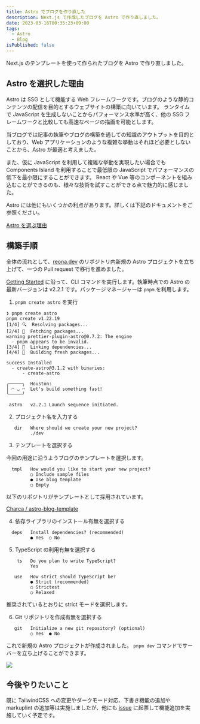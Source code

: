```yaml
---
title: Astro でブログを作り直した
description: Next.js で作成したブログを Astro で作り直しました。
date: 2023-03-16T00:35:23+09:00
tags:
  - Astro
  - Blog
isPublished: false
---
```


Next.js のテンプレートを使って作られたブログを Astro で作り直しました。

## Astro を選択した理由

Astro は SSG として機能する Web フレームワークです。ブログのような静的コンテンツの配信を目的とするウェブサイトの構築に向いています。
ランタイムで JavaScript を生成しないことからパフォーマンス水準が高く、他の SSG フレームワークと比較しても高速なページの描画を可能とします。

当ブログでは記事の執筆やブログの構築を通しての知識のアウトプットを目的としており、Web アプリケーションのような複雑な挙動はそれほど必要としないことから、Astro が最適と考えました。

また、仮に JavaScript を利用して複雑な挙動を実現したい場合でも Components Island を利用することで最低限の JavaScript でパフォーマンスの低下を最小限にすることができます。
React や Vue 等のコンポーネントを組み込むことができるのも、様々な技術を試すことができる点で魅力的に感じました。

Astro には他にもいくつかの利点があります。詳しくは下記のドキュメントをご参照ください。

[Astro を選ぶ理由](https://docs.astro.build/ja/concepts/why-astro/)

## 構築手順

全体の流れとして、[reona.dev](https://github.com/reona5/dev) のリポジトリ内新規の Astro プロジェクトを立ち上げて、一つの Pull request で移行を進めました。

[Getting Started](https://docs.astro.build/en/getting-started/) に沿って、CLI コマンドを実行します。執筆時点での Astro の最新バージョンは v2.2.1 です。パッケージマネージャーは `pnpm` を利用します。

1. `pnpm create astro` を実行

```shell
❯ pnpm create astro
pnpm create v1.22.19
[1/4] 🔍  Resolving packages...
[2/4] 🚚  Fetching packages...
warning prettier-plugin-astro@0.7.2: The engine
  - pnpm appears to be invalid.
[3/4] 🔗  Linking dependencies...
[4/4] 🔨  Building fresh packages...

success Installed
  - create-astro@3.1.2 with binaries:
      - create-astro

╭─────╮  Houston:
│ ◠ ◡ ◠  Let's build something fast!
╰─────╯

 astro   v2.2.1 Launch sequence initiated.
```

2. プロジェクト名を入力する

```shell
   dir   Where should we create your new project?
         ./dev
```

3. テンプレートを選択する

今回の用途に沿うようブログのテンプレートを選択します。

```shell
  tmpl   How would you like to start your new project?
         ○ Include sample files
         ● Use blog template
         ○ Empty
```

以下のリポジトリがテンプレートとして採用されています。

[Charca / astro-blog-template](https://github.com/Charca/astro-blog-template)

4. 依存ライブラリのインストール有無を選択する

```shell
  deps   Install dependencies? (recommended)
         ● Yes  ○ No
```

5. TypeScript の利用有無を選択する

```shell
    ts   Do you plan to write TypeScript?
         Yes

   use   How strict should TypeScript be?
         ● Strict (recommended)
         ○ Strictest
         ○ Relaxed
```

推奨されているとおりに strict モードを選択します。

6. Git リポジトリを作成有無を選択する

```shell
   git   Initialize a new git repository? (optional)
         ○ Yes  ● No
```

これで新規の Astro プロジェクトが作成されました。
`pnpm dev` コマンドでサーバーを立ち上げることができます。

![](/2023-04-09-00-53-17.png)

## 今後やりたいこと

既に TailwindCSS への変更やダークモード対応、下書き機能の追加や markuplint の追加等は実施しましたが、他にも [issue](https://github.com/reona5/dev/issues) に起票して機能追加を実施していく予定です。
